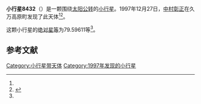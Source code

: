 {{Infobox planet
| bgcolour = #FFFFC0
| name = 8432 Tamakasuga
| symbol = 
| image = 
| caption = 
| discovery = yes
| discovery_ref = 
| discoverer = [[中村彰正|中村彰正]]
| discovery_site = [[久万高原町|久万高原町]] 
| discovered = 1997年12月27日
| designations = yes
| mp_name = 
| named_after = 
| alt_names = 1997 YD18/ 1976 GV5 / 1981 AQ1 / 1987 CD / 1993 FL36 / 1994 NX9
| mp_category = [[主带小行星|主带小行星]]
| orbit_ref = <ref name="a">[http://ssd.jpl.nasa.gov/sbdb.cgi?sstr=8432 8432 Tamakasuga] {{Wayback|url=http://ssd.jpl.nasa.gov/sbdb.cgi?sstr=8432 |date=20140902133106 }}，小行星數據庫瀏覽器（JPL Small-Body Database Browser）－[[美国国家航空航天局|美国国家航空航天局]]喷气推进实验室</ref>
| epoch = 2456400.5 (2013年4月18日更新)
| aphelion = {{convert|3.6927340|AU|km|3|abbr=on|lk=out}}
| perihelion = {{convert|2.6447526|AU|km|3|abbr=on}}
| semimajor = {{convert|3.1687433|AU|km|3|abbr=on}}
| eccentricity = 0.1653623
| period = 2060.293104 [[日|日]]<br />5.64[[儒略年|儒略年]]
| avg_speed = 
| inclination = 2.35072
| asc_node = 86.33898
| mean_anomaly = 
| arg_peri = 79.59611
| satellites = 
| physical_characteristics = yes
| dimensions = 
| mass = 
| density = 
| surface_grav = 
| escape_velocity = 
| sidereal_day = 
| axial_tilt = 
| pole_ecliptic_lat = 
| pole_ecliptic_lon = 
| albedo = 
| temperatures= 
| temp_name1 = 
| mean_temp_1 = 
| max_temp_1 = 
| temp_name2 = 
| max_temp_2 = 
| spectral_type = 
| abs_magnitude = 79.59611
}}

'''小行星8432'''（{{lang-en|8432 Tamakasuga}}）是一颗围绕[[太阳|太阳]][[公转|公转]]的[[小行星|小行星]]。1997年12月27日，[[中村彰正|中村彰正]]在久万高原町发现了此天体<ref name="a" /><ref>{{cite news|title=小行星列表|url=http://cfa-www.harvard.edu/iau/lists/NumberedMPs.txt|accessdate=2013-07-08|newspaper=哈佛大学|archive-date=2008-05-17|archive-url=https://web.archive.org/web/20080517010638/http://cfa-www.harvard.edu/iau/lists/NumberedMPs.txt|dead-url=no}}</ref>。

这颗小行星的[[绝对星等|绝对星等]]为79.59611等<ref name="a" />。

==参考文献==
{{reflist}}
{{Minor Planet Number|[[小行星8431|小行星8431]]|[[小行星8433|小行星8433]]}}

{{小天体}}

[[Category:小行星带天体|Category:小行星带天体]]
[[Category:1997年发现的小行星|Category:1997年发现的小行星]]

{{asteroid-stub}}